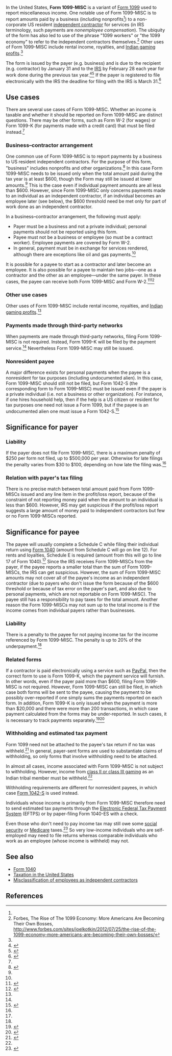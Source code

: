 In the United States, '''Form 1099-MISC''' is a variant of [[Form 1099]] used to report miscellaneous income. One notable use of Form 1099-MISC is to report amounts paid by a business (including nonprofits<ref name="i1099msc" />{{rp|1}}) to a non-corporate US resident [[independent contractor]] for services (in IRS terminology, such payments are ''nonemployee compensation''). The ubiquity of the form has also led to use of the phrase "1099 workers" or "the 1099 economy" to refer to the independent contractors themselves.<ref>Forbes, The Rise of The 1099 Economy: More Americans Are Becoming Their Own Bosses, http://www.forbes.com/sites/joelkotkin/2012/07/25/the-rise-of-the-1099-economy-more-americans-are-becoming-their-own-bosses/</ref> Other uses of Form 1099-MISC include rental income, royalties, and [[Native American gaming|Indian gaming profits]].<ref name="efile_howto" />

The form is issued by the payer (e.g. business) and is due to the recipient (e.g. contractor) by January 31 and to the [[Internal Revenue Service|IRS]] by February 28 each year for work done during the previous tax year.<ref name="penalties">{{cite web |url=https://turbotax.intuit.com/tax-tools/tax-tips/Small-Business-Taxes/Penalties-for-Not-Filing-a-1099-Misc-IRS-Form/INF19313.html |title=Penalties for Not Filing a 1099-Misc IRS Form |accessdate=January 19, 2016 |date=2015}}</ref><ref name="efile_howto">{{cite web|url = http://www.efile.com/how-to-file-1099-online-irs-form-1096/|title = What If I Have to Issue a 1099 Form?|publisher = efile.com|accessdate = January 16, 2016}}</ref> If the payer is registered to file electronically with the IRS the deadline for filing with the IRS is March 31.<ref name="i1099gi">{{cite web |url=https://www.irs.gov/pub/irs-pdf/i1099gi.pdf |title=2016 General Instructions for Certain Information Returns |accessdate=January 20, 2016 |date=2016}}</ref>

== Use cases ==

There are several use cases of Form 1099-MISC. Whether an income is taxable and whether it should be reported on Form 1099-MISC are distinct questions. There may be other forms, such as Form W-2 (for wages) or Form 1099-K (for payments made with a credit card) that must be filed instead.<ref name="i1099msc" />

=== Business–contractor arrangement ===

One common use of Form 1099-MISC is to report payments by a business to US resident independent contractors. For the purpose of this form, "business" includes nonprofits and other organizations.<ref name="i1099msc">{{cite web |url=https://www.irs.gov/pub/irs-pdf/i1099msc.pdf |title=2016 Instructions for Form 1099-MISC |accessdate=January 19, 2016 |publisher=Internal Revenue Service}}</ref>{{rp|1}} In this case Form 1099-MISC needs to be issued only when the total amount paid during the tax year is at least $600, though the Form may still be issued at lower amounts.<ref name="efile_howto" /> This is the case even if individual payment amounts are all less than $600. However, since Form 1099-MISC only concerns payments made to an individual as an independent contractor, if an individual becomes an employee later (see below), the $600 threshold need be met only for part of work done as an independent contractor.

In a business–contractor arrangement, the following must apply:

* Payer must be a business and not a private individual; personal payments should not be reported using this form.
* Payee must not be a business or employee (so must be a contract worker). Employee payments are covered by Form W-2.
* In general, payment must be in exchange for services rendered, although there are exceptions like oil and gas payments.<ref name="i1099msc" />{{rp|7}}

It is possible for a payee to start as a contractor and later become an employee. It is also possible for a payee to maintain two jobs—one as a contractor and the other as an employee—under the same payer. In these cases, the payee can receive both Form 1099-MISC and Form W-2.<ref name="chron">{{cite web |url=http://smallbusiness.chron.com/give-1099-w2-same-person-32664.html |title=How to Give a 1099 and W-2 to the Same Person |accessdate=January 20, 2016 |last=Zias |first=Kerry}}</ref><ref name="hrmorning">{{cite web |url=http://www.hrmorning.com/workers-can-be-both-employees-and-ics-irs-rules/ |title=Workers can be both employees and ICs, IRS rules |accessdate=January 20, 2016 |date=May 24, 2013 |last=Gould |first=Tim}}</ref>

===Other use cases===

Other uses of Form 1099-MISC include rental income, royalties, and [[Native American gaming|Indian gaming profits]].<ref name="efile_howto" />

=== Payments made through third-party networks ===

When payments are made through third-party networks, filing Form 1099-MISC is not required. Instead, Form 1099-K will be filed by the payment service.<ref name="smallbiz" /> Nevertheless Form 1099-MISC may still be issued.

=== Nonresident payee ===

A major difference exists for personal payments when the payee is a nonresident for tax purposes (including undocumented alien). In this case, Form 1099-MISC should still not be filed, but Form 1042-S (the corresponding form to Form 1099-MISC) must be issued even if the payer is a private individual (i.e. not a business or other organization). For instance, if one hires household help, then if the help is a US citizen or resident for tax purposes one need not issue a Form 1099, but if the payee is an undocumented alien one must issue a Form 1042-S.<ref name="pers_serv">{{cite web |url=https://www.irs.gov/Individuals/International-Taxpayers/Pay-for-Personal-Services-Performed |title=Pay for Personal Services Performed |accessdate=January 20, 2016}}</ref>

== Significance for payer ==

=== Liability ===

If the payer does not file Form 1099-MISC, there is a maximum penalty of $250 per form not filed, up to $500,000 per year. Otherwise for late filings the penalty varies from $30 to $100, depending on how late the filing was.<ref name="penalties" />

=== Relation with payer's tax filing ===

There is no precise match between total amount paid from Form 1099-MISCs issued and any line item in the profit/loss report, because of the constraint of not reporting money paid when the amount to an individual is less than $600. However, IRS may get suspicious if the profit/loss report suggests a large amount of money paid to independent contractors but few or no Form 1099-MISCs reported.

== Significance for payee ==

The payee will usually complete a Schedule C while filing their individual return using [[Form 1040]] (amount from Schedule C will go on line 12). For rents and loyalties, Schedule E is required (amount from this will go to line 17 of Form 1040).<ref name="penalties" /> Since the IRS receives Form 1099-MISCs from the payer, if the payee reports a smaller total than the sum of Form 1099-MISCs, the IRS can get suspicious. However, the sum of Form 1099-MISC amounts may not cover all of the payee's income as an independent contractor (due to payers who don't issue the form because of the $600 threshold or because of tax error on the payer's part, and also due to personal payments, which are not reportable on Form 1099-MISC). The payee still has a responsibility to pay taxes for the total amount. Another reason the Form 1099-MISCs may not sum up to the total income is if the income comes from individual payers rather than businesses.

=== Liability ===

There is a penalty to the payee for not paying income tax for the income referenced by Form 1099-MISC. The penalty is up to 20% of the underpayment.<ref name="penalties" />

=== Related forms ===

If a contractor is paid electronically using a service such as [[PayPal]], then the correct form to use is Form 1099-K, which the payment service will furnish. In other words, even if the payer paid more than $600, filing Form 1099-MISC is not required. However, Form 1099-MISC can still be filed, in which case both forms will be sent to the payee, causing the payment to be possibly over-reported if one simply sums the payments reported on each form. In addition, Form 1099-K is only issued when the payment is more than $20,000 and there were more than 200 transactions, in which case payment calculated from the forms may be under-reported. In such cases, it is necessary to track payments separately.<ref name="smallbiz">{{cite web |url=http://smallbiztrends.com/2015/01/1099-contractors-paypal-credit-card.html |title=Must You Send 1099 Forms to Contractors Paid Via PayPal or Credit Card? |accessdate=January 20, 2016 |date=January 26, 2015 |last=Campbell |first=Anita}}</ref><ref name="forbes_k">{{cite web |url=http://www.forbes.com/sites/kellyphillipserb/2014/08/29/credit-cards-the-irs-form-1099-k-and-the-19399-reporting-hole/ |title=Credit Cards, The IRS, Form 1099-K And The $19,399 Reporting Hole |accessdate=January 20, 2016 |date=August 29, 2014 |last=Phillips |first=Kelly |archiveurl=https://web.archive.org/web/20151214181250/http://www.forbes.com/sites/kellyphillipserb/2014/08/29/credit-cards-the-irs-form-1099-k-and-the-19399-reporting-hole/}}</ref>

=== Withholding and estimated tax payment ===

Form 1099 need not be attached to the payee's tax return if no tax was withheld.<ref>{{cite web |url=http://classroom.synonym.com/need-attach-1099-forms-federal-tax-return-7577.html |title=Do You Need to Attach 1099 Forms to a Federal Tax Return? |first=Naomi |last=Smith |accessdate=January 1, 2015}}</ref> In general, payer-sent forms are used to substantiate claims of withholding, so only forms that involve withholding need to be attached.

In almost all cases, income associated with Form 1099-MISC is not subject to withholding. However, income from [[Indian_Gaming_Regulatory_Act#Three_classes|class II or class III gaming]] as an Indian tribal member must be withheld.<ref name=i1099msc />{{rp|4}}

Withholding requirements are different for nonresident payees, in which case [[Form 1042-S]] is used instead.

Individuals whose income is primarily from Form 1099-MISC therefore need to send estimated tax payments through the [[Electronic Federal Tax Payment System]] (EFTPS) or by paper-filing Form 1040-ES with a check.

Even those who don't need to pay income tax may still owe some [[Social Security (United States)|social security]] or [[Medicare (United States)|Medicare]] taxes.<ref>{{cite web |url=https://turbotax.intuit.com/tax-tools/tax-tips/General-Tax-Tips/How-to-File-Taxes-with-IRS-Form-1099-MISC/INF19989.html |title=How to File Taxes with IRS Form 1099-MISC |accessdate=January 20, 2016 |date=2015}}</ref> So very low-income individuals who are self-employed may need to file returns whereas comparable individuals who work as an employee (whose income is withheld) may not.

==See also==

*[[Form 1040]]
*[[Taxation in the United States]]
*[[Misclassification of employees as independent contractors]]

==References==

{{reflist|30em}}
